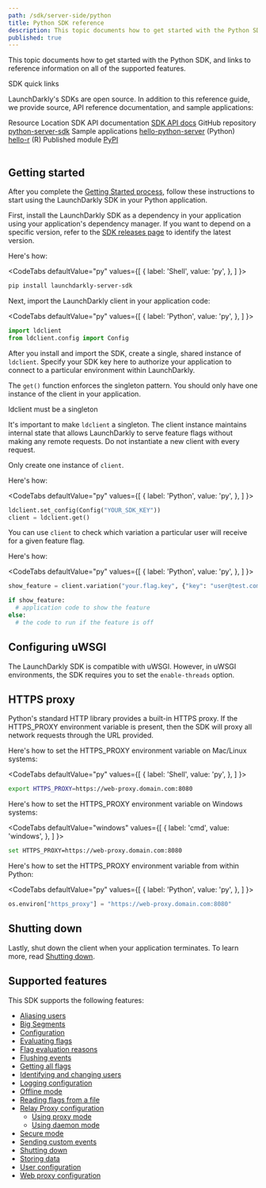 ```yaml
---
path: /sdk/server-side/python
title: Python SDK reference
description: This topic documents how to get started with the Python SDK, and links to reference information on all of the supported features.
published: true
---
```


This topic documents how to get started with the Python SDK, and links to reference information on all of the supported features.

<Callout intent="primary">
<CalloutTitle>SDK quick links</CalloutTitle>
<CalloutDescription>

LaunchDarkly's SDKs are open source. In addition to this reference guide, we provide source, API reference documentation, and sample applications:

<Table>
  <TableHeader>
    <TableHeadCell>Resource</TableHeadCell>
    <TableHeadCell>Location</TableHeadCell>
  </TableHeader>
  <TableBody>
    <TableRow>
      <TableCell>SDK API documentation</TableCell>
      <TableCell><a href="https://launchdarkly-python-sdk.readthedocs.io/">SDK API docs</a></TableCell>
    </TableRow>
    <TableRow>
      <TableCell>GitHub repository</TableCell>
      <TableCell><a href="https://github.com/launchdarkly/python-server-sdk">python-server-sdk</a></TableCell>
    </TableRow>
    <TableRow>
      <TableCell>Sample applications</TableCell>
      <TableCell><a href="https://github.com/launchdarkly/hello-python">hello-python-server</a> (Python)<br/> <a href="https://github.com/launchdarkly/hello-r">hello-r</a> (R)</TableCell>
    </TableRow>
    <TableRow>
      <TableCell>Published module</TableCell>
      <TableCell><a href="https://pypi.org/project/launchdarkly-server-sdk/">PyPI</a></TableCell>
    </TableRow>
  </TableBody>
</Table>

</CalloutDescription>
</Callout>

## Getting started

After you complete the [Getting Started process](/home/getting-started), follow these instructions to start using the LaunchDarkly SDK in your Python application.

First, install the LaunchDarkly SDK as a dependency in your application using your application's dependency manager. If you want to depend on a specific version, refer to the [SDK releases page](https://github.com/launchdarkly/python-server-sdk/releases) to identify the latest version.

Here's how:

<CodeTabs
  defaultValue="py"
  values={[
    { label: 'Shell', value: 'py', },
  ]
}>
<CodeTabItem value="py">

```bash
pip install launchdarkly-server-sdk
```

</CodeTabItem>
</CodeTabs>

Next, import the LaunchDarkly client in your application code:

<CodeTabs
  defaultValue="py"
  values={[
    { label: 'Python', value: 'py', },
  ]
}>
<CodeTabItem value="py">

```py
import ldclient
from ldclient.config import Config
```

</CodeTabItem>
</CodeTabs>

After you install and import the SDK, create a single, shared instance of `ldclient`. Specify your SDK key here to authorize your application to connect to a particular environment within LaunchDarkly.

The `get()` function enforces the singleton pattern. You should only have one instance of the client in your application.

<Callout intent="alert">
<CalloutTitle>ldclient must be a singleton</CalloutTitle>
<CalloutDescription>

It's important to make `ldclient` a singleton. The client instance maintains internal state that allows LaunchDarkly to serve feature flags without making any remote requests. Do not instantiate a new client with every request.

</CalloutDescription>
</Callout>

Only create one instance of `client`.

Here's how:

<CodeTabs
  defaultValue="py"
  values={[
    { label: 'Python', value: 'py', },
  ]
}>
<CodeTabItem value="py">

```py
ldclient.set_config(Config("YOUR_SDK_KEY"))
client = ldclient.get()
```

</CodeTabItem>
</CodeTabs>

You can use `client` to check which variation a particular user will receive for a given feature flag.

Here's how:

<CodeTabs
  defaultValue="py"
  values={[
    { label: 'Python', value: 'py', },
  ]
}>
<CodeTabItem value="py">

```py
show_feature = client.variation("your.flag.key", {"key": "user@test.com"}, False)

if show_feature:
  # application code to show the feature
else:
  # the code to run if the feature is off
```

</CodeTabItem>
</CodeTabs>

## Configuring uWSGI

The LaunchDarkly SDK is compatible with uWSGI. However, in uWSGI environments, the SDK requires you to set the `enable-threads` option.

## HTTPS proxy

Python's standard HTTP library provides a built-in HTTPS proxy. If the HTTPS_PROXY environment variable is present, then the SDK will proxy all network requests through the URL provided.

Here's how to set the HTTPS_PROXY environment variable on Mac/Linux systems:

<CodeTabs
  defaultValue="py"
  values={[
    { label: 'Shell', value: 'py', },
  ]
}>
<CodeTabItem value="py">

```bash
export HTTPS_PROXY=https://web-proxy.domain.com:8080
```

</CodeTabItem>
</CodeTabs>

Here's how to set the HTTPS_PROXY environment variable on Windows systems:

<CodeTabs
  defaultValue="windows"
  values={[
    { label: 'cmd', value: 'windows', },
  ]
}>
<CodeTabItem value="windows">

```bash
set HTTPS_PROXY=https://web-proxy.domain.com:8080
```

</CodeTabItem>
</CodeTabs>

Here's how to set the HTTPS_PROXY environment variable from within Python:

<CodeTabs
  defaultValue="py"
  values={[
    { label: 'Python', value: 'py', },
  ]
}>
<CodeTabItem value="py">

```py
os.environ["https_proxy"] = "https://web-proxy.domain.com:8080"
```

</CodeTabItem>
</CodeTabs>

## Shutting down

Lastly, shut down the client when your application terminates. To learn more, read [Shutting down](/sdk/features/shutdown#python).

## Supported features

This SDK supports the following features:

* [Aliasing users](/sdk/features/aliasing-users#python)
* [Big Segments](/sdk/features/big-segments#python)
* [Configuration](/sdk/features/config#python)
* [Evaluating flags](/sdk/features/evaluating#python)
* [Flag evaluation reasons](/sdk/features/evaluation-reasons#python)
* [Flushing events](/sdk/features/flush#python)
* [Getting all flags](/sdk/features/all-flags#python)
* [Identifying and changing users](/sdk/features/identify#python)
* [Logging configuration](/sdk/features/logging#python)
* [Offline mode](/sdk/features/offline-mode#python)
* [Reading flags from a file](/sdk/features/flags-from-files#python)
* [Relay Proxy configuration](/sdk/features/relay-proxy-configuration)
  * [Using proxy mode](/sdk/features/relay-proxy-configuration/proxy-mode#python)
  * [Using daemon mode](/sdk/features/relay-proxy-configuration/daemon-mode#python)
* [Secure mode](/sdk/features/secure-mode#python)
* [Sending custom events](/sdk/features/events#python)
* [Shutting down](/sdk/features/shutdown#python)
* [Storing data](/sdk/features/storing-data#python)
* [User configuration](/sdk/features/user-config#python)
* [Web proxy configuration](/sdk/features/web-proxy#python)
